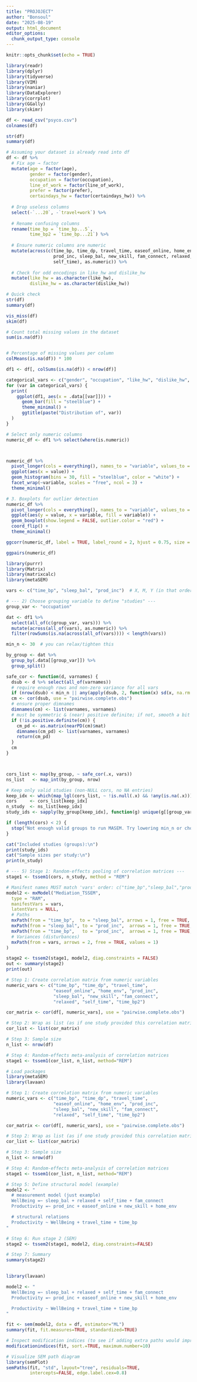 ```yaml
---
title: "PROJOJECT"
author: "Bonsoul"
date: "2025-08-19"
output: html_document
editor_options: 
  chunk_output_type: console
---
```


```r
knitr::opts_chunk$set(echo = TRUE)
```


```r
library(readr)
library(dplyr)
library(tidyverse)
library(VIM)
library(naniar)
library(DataExplorer)
library(corrplot)
library(GGally)
library(skimr)
```

```r

df <- read_csv("psyco.csv")
colnames(df)
```

```r
str(df)
summary(df)

```

```r

# Assuming your dataset is already read into df
df <- df %>%
  # Fix age → factor
  mutate(age = factor(age),
         gender = factor(gender),
         occupation = factor(occupation),
         line_of_work = factor(line_of_work),
         prefer = factor(prefer),
         certaindays_hw = factor(certaindays_hw)) %>%
  
  # Drop useless columns
  select(-`...20`, -`travel+work`) %>%
  
  # Rename confusing columns
  rename(time_bp = `time_bp...5`,
         time_bp2 = `time_bp...21`) %>%
  
  # Ensure numeric columns are numeric
  mutate(across(c(time_bp, time_dp, travel_time, easeof_online, home_env,
                  prod_inc, sleep_bal, new_skill, fam_connect, relaxed,
                  self_time), as.numeric)) %>%
  
  # Check for odd encodings in like_hw and dislike_hw
  mutate(like_hw = as.character(like_hw),
         dislike_hw = as.character(dislike_hw))

# Quick check
str(df)
summary(df)

```



```r
vis_miss(df)
skim(df)
```


```r
# Count total missing values in the dataset
sum(is.na(df))


# Percentage of missing values per column
colMeans(is.na(df)) * 100

```

```r
df1 <- df[, colSums(is.na(df)) < nrow(df)]
```


```r
categorical_vars <- c("gender", "occupation", "like_hw", "dislike_hw", "prefer")
for (var in categorical_vars) {
  print(
    ggplot(df1, aes(x = .data[[var]])) +
      geom_bar(fill = "steelblue") +
      theme_minimal() +
      ggtitle(paste("Distribution of", var))
  )
}
```


```r
# Select only numeric columns
numeric_df <- df1 %>% select(where(is.numeric))



numeric_df %>%
  pivot_longer(cols = everything(), names_to = "variable", values_to = "value") %>%
  ggplot(aes(x = value)) +
  geom_histogram(bins = 30, fill = "steelblue", color = "white") +
  facet_wrap(~variable, scales = "free", ncol = 3) +
  theme_minimal()
```


```r
# 3. Boxplots for outlier detection
numeric_df %>%
  pivot_longer(cols = everything(), names_to = "variable", values_to = "value") %>%
  ggplot(aes(y = value, x = variable, fill = variable)) +
  geom_boxplot(show.legend = FALSE, outlier.color = "red") +
  coord_flip() +
  theme_minimal()
```


```r
ggcorr(numeric_df, label = TRUE, label_round = 2, hjust = 0.75, size = 3)
```

```r
ggpairs(numeric_df)
```


```r
library(purrr)
library(Matrix)
library(matrixcalc)
library(metaSEM)
```

```r
vars <- c("time_bp", "sleep_bal", "prod_inc")  # X, M, Y (in that order)

# --- 2) Choose grouping variable to define "studies" ---
group_var <- "occupation"  
```


```r
dat <- df1 %>%
  select(all_of(c(group_var, vars))) %>%
  mutate(across(all_of(vars), as.numeric)) %>%
  filter(rowSums(is.na(across(all_of(vars)))) < length(vars))
```

```r
min_n <- 30  # you can relax/tighten this

by_group <- dat %>%
  group_by(.data[[group_var]]) %>%
  group_split()
```


```r
safe_cor <- function(d, varnames) {
  dsub <- d %>% select(all_of(varnames))
  # require enough rows and non-zero variance for all vars
  if (nrow(dsub) < min_n || any(apply(dsub, 2, function(x) sd(x, na.rm = TRUE) == 0))) return(NULL)
  cm <- cor(dsub, use = "pairwise.complete.obs")
  # ensure proper dimnames
  dimnames(cm) <- list(varnames, varnames)
  # must be symmetric & (near) positive definite; if not, smooth a bit
  if (!is.positive.definite(cm)) {
    cm_pd <- as.matrix(nearPD(cm)$mat)
    dimnames(cm_pd) <- list(varnames, varnames)
    return(cm_pd)
  }
  cm
}



cors_list <- map(by_group, ~ safe_cor(.x, vars))
ns_list   <- map_int(by_group, nrow)
```

```r
# Keep only valid studies (non-NULL cors, no NA entries)
keep_idx <- which(map_lgl(cors_list, ~ !is.null(.x) && !any(is.na(.x))))
cors     <- cors_list[keep_idx]
n_study  <- ns_list[keep_idx]
study_ids <- sapply(by_group[keep_idx], function(g) unique(g[[group_var]])[1])

if (length(cors) < 2) {
  stop("Not enough valid groups to run MASEM. Try lowering min_n or choosing another grouping variable.")
}

cat("Included studies (groups):\n")
print(study_ids)
cat("Sample sizes per study:\n")
print(n_study)
```

```r
# --- 5) Stage 1: Random-effects pooling of correlation matrices ---
stage1 <- tssem1(cors, n_study, method = "REM")
```

```r
# Manifest names MUST match 'vars' order: c("time_bp","sleep_bal","prod_inc")
model2 <- mxModel("Mediation_TSSEM",
  type = "RAM",
  manifestVars = vars,
  latentVars = NULL,
  # Paths
  mxPath(from = "time_bp",  to = "sleep_bal", arrows = 1, free = TRUE, values = 0.2, labels = "a"),
  mxPath(from = "sleep_bal", to = "prod_inc",  arrows = 1, free = TRUE, values = 0.2, labels = "b"),
  mxPath(from = "time_bp",   to = "prod_inc",  arrows = 1, free = TRUE, values = 0.2, labels = "c"),
  # Variances (disturbances)
  mxPath(from = vars, arrows = 2, free = TRUE, values = 1)
)

stage2 <- tssem2(stage1, model2, diag.constraints = FALSE)
out <- summary(stage2)
print(out)
```

```r
# Step 1: Create correlation matrix from numeric variables
numeric_vars <- c("time_bp", "time_dp", "travel_time",
                  "easeof_online", "home_env", "prod_inc", 
                  "sleep_bal", "new_skill", "fam_connect", 
                  "relaxed", "self_time", "time_bp2")

cor_matrix <- cor(df[, numeric_vars], use = "pairwise.complete.obs")
```

```r
# Step 2: Wrap as list (as if one study provided this correlation matrix)
cor_list <- list(cor_matrix)

# Step 3: Sample size
n_list <- nrow(df)

# Step 4: Random-effects meta-analysis of correlation matrices
stage1 <- tssem1(cor_list, n_list, method="REM")
```

```r
# Load packages
library(metaSEM)
library(lavaan)

# Step 1: Create correlation matrix from numeric variables
numeric_vars <- c("time_bp", "time_dp", "travel_time",
                  "easeof_online", "home_env", "prod_inc", 
                  "sleep_bal", "new_skill", "fam_connect", 
                  "relaxed", "self_time", "time_bp2")

cor_matrix <- cor(df[, numeric_vars], use = "pairwise.complete.obs")

# Step 2: Wrap as list (as if one study provided this correlation matrix)
cor_list <- list(cor_matrix)

# Step 3: Sample size
n_list <- nrow(df)

# Step 4: Random-effects meta-analysis of correlation matrices
stage1 <- tssem1(cor_list, n_list, method="REM")

# Step 5: Define structural model (example)
model2 <- "
  # measurement model (just example)
  WellBeing =~ sleep_bal + relaxed + self_time + fam_connect
  Productivity =~ prod_inc + easeof_online + new_skill + home_env

  # structural relations
  Productivity ~ WellBeing + travel_time + time_bp
"

# Step 6: Run stage 2 (SEM)
stage2 <- tssem2(stage1, model2, diag.constraints=FALSE)

# Step 7: Summary
summary(stage2)
 
```

```r
library(lavaan)

model2 <- "
  WellBeing =~ sleep_bal + relaxed + self_time + fam_connect
  Productivity =~ prod_inc + easeof_online + new_skill + home_env

  Productivity ~ WellBeing + travel_time + time_bp
"

fit <- sem(model2, data = df, estimator="ML")
summary(fit, fit.measures=TRUE, standardized=TRUE)

```


```r
# Inspect modification indices (to see if adding extra paths would improve fit)
modificationindices(fit, sort.=TRUE, maximum.number=10)

# Visualize SEM path diagram
library(semPlot)
semPaths(fit, "std", layout="tree", residuals=TRUE, 
         intercepts=FALSE, edge.label.cex=0.8)

```


